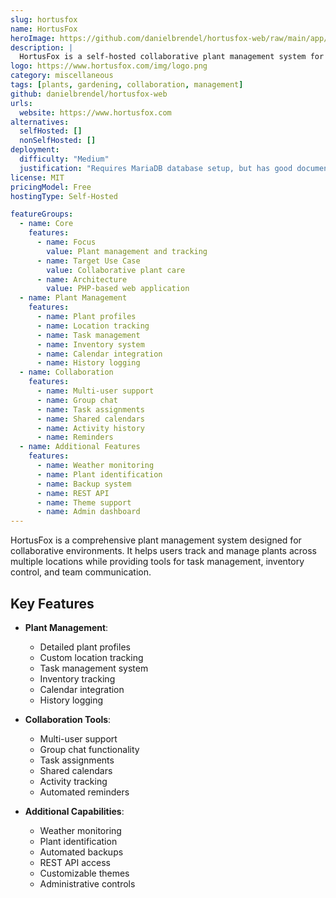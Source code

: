```yaml
---
slug: hortusfox
name: HortusFox
heroImage: https://github.com/danielbrendel/hortusfox-web/raw/main/app/resources/gfx/screenshot-desktop.png
description: |
  HortusFox is a self-hosted collaborative plant management system for tracking and managing plants across multiple locations. It provides features like task management, inventory tracking, weather monitoring, and collaborative tools.
logo: https://www.hortusfox.com/img/logo.png
category: miscellaneous
tags: [plants, gardening, collaboration, management]
github: danielbrendel/hortusfox-web
urls:
  website: https://www.hortusfox.com
alternatives:
  selfHosted: []
  nonSelfHosted: []
deployment:
  difficulty: "Medium"
  justification: "Requires MariaDB database setup, but has good documentation and Docker support."
license: MIT
pricingModel: Free
hostingType: Self-Hosted

featureGroups:
  - name: Core
    features:
      - name: Focus
        value: Plant management and tracking
      - name: Target Use Case
        value: Collaborative plant care
      - name: Architecture
        value: PHP-based web application
  - name: Plant Management
    features:
      - name: Plant profiles
      - name: Location tracking
      - name: Task management
      - name: Inventory system
      - name: Calendar integration
      - name: History logging
  - name: Collaboration
    features:
      - name: Multi-user support
      - name: Group chat
      - name: Task assignments
      - name: Shared calendars
      - name: Activity history
      - name: Reminders
  - name: Additional Features
    features:
      - name: Weather monitoring
      - name: Plant identification
      - name: Backup system
      - name: REST API
      - name: Theme support
      - name: Admin dashboard
---
```


HortusFox is a comprehensive plant management system designed for collaborative environments. It helps users track and manage plants across multiple locations while providing tools for task management, inventory control, and team communication.

## Key Features

- **Plant Management**:

  - Detailed plant profiles
  - Custom location tracking
  - Task management system
  - Inventory tracking
  - Calendar integration
  - History logging

- **Collaboration Tools**:

  - Multi-user support
  - Group chat functionality
  - Task assignments
  - Shared calendars
  - Activity tracking
  - Automated reminders

- **Additional Capabilities**:

  - Weather monitoring
  - Plant identification
  - Automated backups
  - REST API access
  - Customizable themes
  - Administrative controls

